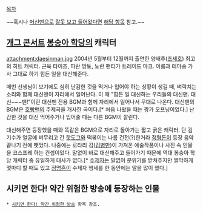[[목차]]

~~혹시나 [[머신맨]]으로 [[야민정음|잘못 보고 들어왔다면]] [[머신맨|해당 항목]] 참고.~~

== [[개그 콘서트]] [[봉숭아 학당]]의 캐릭터 ==
attachment:daesinman.jpg
2004년 5월부터 12월까지 출연한 양배추([[조세호]]) 최고의 히트 캐릭터. 근육 타이즈, 파란 망토, 노란 팬티가 트레이드 마크. 이름과 테마송 가사 그대로 하기 힘든 일을 대신해준다.

매번 선생님이 보기에도 심히 난감한 것을 먹거나 입어야 하는 상황이 생길 때, 벼락치는 소리와 함께 대신맨이 자리에서 일어난다. 이 때 "힘든 일 대신하는 우리들의 대신맨. 대신~~~맨!"이란 대신맨 전용 BGM과 함께 자리에서 일어나서 무대로 나온다. 대신맨의 BGM은 [[호빵맨]]의 주제곡을 개사한 곡이다.[* 처음 나왔을 때는 짱가 오프닝이었다.] 난감한 것을 대신 먹어주거나 입어줄 때는 다른 BGM이 깔린다.

대신해주면 등장했을 때와 똑같은 BGM으로 자리로 돌아가는 짧고 굵은 캐릭터. 단 김기수가 얼굴에 버무리고 간 [[콘도그|핫도그]]와 떡볶이는 나름 건전(?)한거라 [[정형돈]]이 등장 음악 끝나기 전에 뺏었다. 나중에는 로타리 김([[김병만]])이 가져온 예술작품이나 사진 속 인물을 코스프레 하는 컨셉이었다. 말없이 바로 대신해주고 들어가기 때문에 역대 봉숭아 학당 캐릭터 중 유일하게 대사가 없다.[* [[수제자]]는 말없이 분위기를 받쳐주지만 짤막하게 몇마디 할 때도 있고 [[정명훈]]이 수제자 행세를 한 동안에는 말을 많이 했다.]

== 시키면 한다! 약간 위험한 방송에 등장하는 인물 ==
 * [[시키면 한다! 약간 위험한 방송]] 항목 참조.

